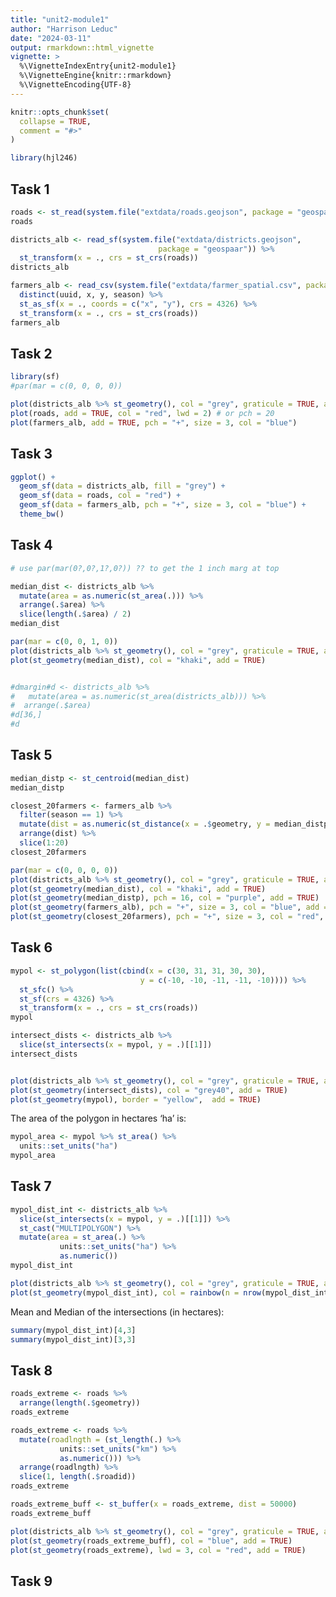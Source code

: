 ```yaml
---
title: "unit2-module1"
author: "Harrison Leduc"
date: "2024-03-11"
output: rmarkdown::html_vignette
vignette: >
  %\VignetteIndexEntry{unit2-module1}
  %\VignetteEngine{knitr::rmarkdown}
  %\VignetteEncoding{UTF-8}
---
```


```r
knitr::opts_chunk$set(
  collapse = TRUE,
  comment = "#>"
)
```

```r
library(hjl246)
```

## Task 1

```r
roads <- st_read(system.file("extdata/roads.geojson", package = "geospaar"))
roads

districts_alb <- read_sf(system.file("extdata/districts.geojson", 
                                 package = "geospaar")) %>% 
  st_transform(x = ., crs = st_crs(roads))
districts_alb

farmers_alb <- read_csv(system.file("extdata/farmer_spatial.csv", package = "geospaar")) %>% 
  distinct(uuid, x, y, season) %>% 
  st_as_sf(x = ., coords = c("x", "y"), crs = 4326) %>%
  st_transform(x = ., crs = st_crs(roads))
farmers_alb

```

## Task 2

```r
library(sf)
#par(mar = c(0, 0, 0, 0))

plot(districts_alb %>% st_geometry(), col = "grey", graticule = TRUE, axes = TRUE)
plot(roads, add = TRUE, col = "red", lwd = 2) # or pch = 20
plot(farmers_alb, add = TRUE, pch = "+", size = 3, col = "blue")

```

## Task 3

```r
ggplot() +
  geom_sf(data = districts_alb, fill = "grey") +
  geom_sf(data = roads, col = "red") +
  geom_sf(data = farmers_alb, pch = "+", size = 3, col = "blue") +
  theme_bw()

```


## Task 4

```r
# use par(mar(0?,0?,1?,0?)) ?? to get the 1 inch marg at top

median_dist <- districts_alb %>% 
  mutate(area = as.numeric(st_area(.))) %>% 
  arrange(.$area) %>% 
  slice(length(.$area) / 2)
median_dist

par(mar = c(0, 0, 1, 0))
plot(districts_alb %>% st_geometry(), col = "grey", graticule = TRUE, axes = TRUE, main = "The median area district")
plot(st_geometry(median_dist), col = "khaki", add = TRUE)


#dmargin#d <- districts_alb %>% 
#   mutate(area = as.numeric(st_area(districts_alb))) %>% 
#  arrange(.$area)
#d[36,] 
#d


```

## Task 5

```r
median_distp <- st_centroid(median_dist)
median_distp

closest_20farmers <- farmers_alb %>% 
  filter(season == 1) %>% 
  mutate(dist = as.numeric(st_distance(x = .$geometry, y = median_distp))) %>% 
  arrange(dist) %>% 
  slice(1:20)
closest_20farmers

par(mar = c(0, 0, 0, 0))
plot(districts_alb %>% st_geometry(), col = "grey", graticule = TRUE, axes = TRUE)
plot(st_geometry(median_dist), col = "khaki", add = TRUE)
plot(st_geometry(median_distp), pch = 16, col = "purple", add = TRUE)
plot(st_geometry(farmers_alb), pch = "+", size = 3, col = "blue", add = TRUE)
plot(st_geometry(closest_20farmers), pch = "+", size = 3, col = "red", add = TRUE)


```

## Task 6



```r
mypol <- st_polygon(list(cbind(x = c(30, 31, 31, 30, 30), 
                             y = c(-10, -10, -11, -11, -10)))) %>% 
  st_sfc() %>% 
  st_sf(crs = 4326) %>% 
  st_transform(x = ., crs = st_crs(roads))
mypol

intersect_dists <- districts_alb %>% 
  slice(st_intersects(x = mypol, y = .)[[1]])
intersect_dists


plot(districts_alb %>% st_geometry(), col = "grey", graticule = TRUE, axes = TRUE)
plot(st_geometry(intersect_dists), col = "grey40", add = TRUE)
plot(st_geometry(mypol), border = "yellow",  add = TRUE)
```

The area of the polygon in hectares 'ha' is:

```r
mypol_area <- mypol %>% st_area() %>% 
  units::set_units("ha")
mypol_area
```

## Task 7
```r
mypol_dist_int <- districts_alb %>% 
  slice(st_intersects(x = mypol, y = .)[[1]]) %>% 
  st_cast("MULTIPOLYGON") %>% 
  mutate(area = st_area(.) %>%
           units::set_units("ha") %>%
           as.numeric())
mypol_dist_int

plot(districts_alb %>% st_geometry(), col = "grey", graticule = TRUE, axes = TRUE)
plot(st_geometry(mypol_dist_int), col = rainbow(n = nrow(mypol_dist_int)), add = TRUE)


```

Mean and Median of the intersections (in hectares):
```r
summary(mypol_dist_int)[4,3]
summary(mypol_dist_int)[3,3]
```

## Task 8
```r
roads_extreme <- roads %>% 
  arrange(length(.$geometry)) 
roads_extreme

roads_extreme <- roads %>% 
  mutate(roadlngth = (st_length(.) %>% 
           units::set_units("km") %>%
           as.numeric())) %>% 
  arrange(roadlngth) %>% 
  slice(1, length(.$roadid))
roads_extreme

roads_extreme_buff <- st_buffer(x = roads_extreme, dist = 50000)
roads_extreme_buff

plot(districts_alb %>% st_geometry(), col = "grey", graticule = TRUE, axes = TRUE)
plot(st_geometry(roads_extreme_buff), col = "blue", add = TRUE)
plot(st_geometry(roads_extreme), lwd = 3, col = "red", add = TRUE)
```

## Task 9
```r

```

